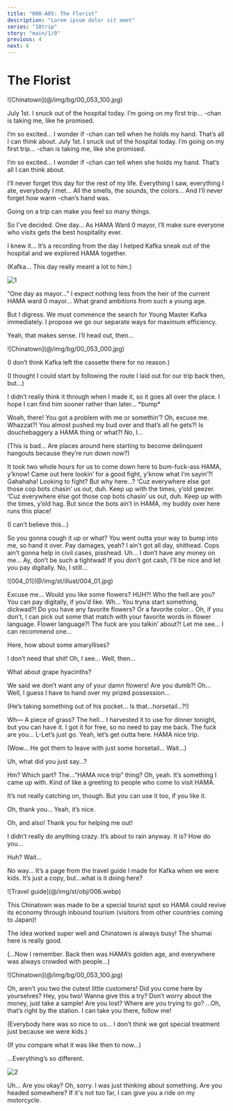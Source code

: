 ```yaml
---
title: "000-A05: The Florist"
description: "Lorem ipsum dolor sit amet"
series: "18trip"
story: "main/1/0"
previous: 4
next: 6
---
```



# The Florist

<p class="bg sepia">![Chinatown](@/img/bg/00_053_100.jpg)</p>

<Diff g="m">
July 1st. I snuck out of the hospital today. I’m going on my first trip… <Name first />-chan is taking me, like he promised.

I’m so excited… I wonder if <Name first />-chan can tell when he holds my hand. That’s all I can think about.
</Diff>
<Diff g="f">
July 1st. I snuck out of the hospital today. I’m going on my first trip… <Name first />-chan is taking me, like she promised.

I’m so excited… I wonder if <Name first />-chan can tell when she holds my hand. That’s all I can think about.
</Diff>

I’ll never forget this day for the rest of my life. Everything I saw, everything I ate, everybody I met… All the smells, the sounds, the colors… And I’ll never forget how warm <Name first />-chan’s hand was.

Going on a trip can make you feel so many things.

So I’ve decided. One day… As HAMA Ward 0 mayor, I’ll make sure everyone who visits gets the best hospitality ever.

<Divider loc="Oguro Hospital - Room"/>

<Bubble mc>
I knew it… It’s a recording from the day I helped Kafka sneak out of the hospital and we explored HAMA together.

<p class="t">(Kafka… This day really meant a lot to him.)</p>
</Bubble>

![1](1.jpg)

<Bubble character="Sakujiro">
“One day as mayor…” I expect nothing less from the heir of the current HAMA ward 0 mayor… What grand ambitions from such a young age.

But I digress. We must commence the search for Young Master Kafka immediately. I propose we go our separate ways for maximum efficiency.
</Bubble>

<Bubble mc>
Yeah, that makes sense. I’ll head out, then…
</Bubble>

<Divider loc="Chinatown - Alleyway"/>

<p class="bg">![Chinatown](@/img/bg/00_053_000.jpg)</p>

<Bubble mc>
<p class="t">(I don’t think Kafka left the cassette there for no reason.)</p>

<p class="t">(I thought I could start by following the route I laid out for our trip back then, but…)</p>

I didn’t really think it through when I made it, so it goes all over the place. I hope I can find him sooner rather than later… &ast;bump&ast;
</Bubble>

<Bubble character="Delinquent in Extremely Cropped Jacket">
Woah, there! You got a problem with me or somethin’?
</Bubble>

<Bubble mc>
Oh, excuse me.
</Bubble>

<Bubble character="Delinquent in Dangerously Saggy Pants">
Whazzat?! You almost pushed my bud over and that’s all he gets?! Is douchebaggery a HAMA thing or what?!
</Bubble>

<Bubble mc>
No, I…

<p class="t">(This is bad… Are places around here starting to become delinquent hangouts because they’re run down now?)</p>
</Bubble>

<Bubble character="Delinquent in Dangerously Saggy Pants">
It took two whole hours for us to come down here to bum-fuck-ass HAMA, y’know!
</Bubble>

<Bubble character="Delinquent in Extremely Cropped Jacket">
Came out here lookin’ for a good fight, y’know what I’m sayin’?!
</Bubble>

<Bubble character="Delinquents">
Gahahaha!
</Bubble>

<Bubble mc>
Looking to fight? But why here…?
</Bubble>

<Diff g="m">
<Bubble character="Delinquent in Extremely Cropped Jacket">
‘Cuz everywhere else got those cop bots chasin’ us out, duh. Keep up with the times, y’old geezer.
</Bubble>
</Diff>
<Diff g="f">
<Bubble character="Delinquent in Extremely Cropped Jacket">
‘Cuz everywhere else got those cop bots chasin’ us out, duh. Keep up with the times, y’old hag.
</Bubble>
</Diff>

<Bubble character="Delinquent in Dangerously Saggy Pants">
But since the bots ain’t in HAMA, my buddy over here runs this place!
</Bubble>

<Bubble mc>
<p class="t">(I can’t believe this…)</p>
</Bubble>

<Bubble character="Delinquent in Extremely Cropped Jacket">
So you gonna cough it up or what? You went outta your way to bump into me, so hand it over.
</Bubble>

<Bubble character="Delinquent in Dangerously Saggy Pants">
Pay damages, yeah?
</Bubble>

<Bubble character="Delinquent in Extremely Cropped Jacket">
I ain’t got all day, shithead.
</Bubble>

<Bubble character="Delinquent in Dangerously Saggy Pants">
Cops ain’t gonna help in civil cases, pisshead.
</Bubble>

<Bubble mc>
Uh… I don’t have any money on me…
</Bubble>

<Bubble character="Delinquent in Extremely Cropped Jacket">
Ay, don’t be such a tightwad! If you don’t got cash, I’ll be nice and let you pay digitally.
</Bubble>

<Bubble mc>
No, I still…
</Bubble>

<p class="cg">![004_01](@/img/st/illust/004_01.jpg)</p>

<Bubble character="Nagi" name="Florist">
Excuse me… Would you like some flowers?
</Bubble>

<Bubble character="Delinquent in Extremely Cropped Jacket">
HUH?!
</Bubble>

<Bubble character="Delinquent in Dangerously Saggy Pants">
Who the hell are you?
</Bubble>

<Bubble character="Nagi" name="Florist">
You can pay digitally, if you’d like.
</Bubble>

<Bubble character="Delinquent in Extremely Cropped Jacket">
Wh… You tryna start something, dickwad?!
</Bubble>

<Bubble character="Nagi" name="Florist">
Do you have any favorite flowers? Or a favorite color… Oh, if you don’t, I can pick out some that match with your favorite words in flower language.
</Bubble>

<Bubble character="Delinquent in Dangerously Saggy Pants">
Flower language?! The fuck are you talkin’ about?!
</Bubble>

<Bubble character="Nagi" name="Florist">
Let me see… I can recommend one…

Here, how about some amaryllises?
</Bubble>

<Bubble character="Delinquent in Extremely Cropped Jacket">
I don’t need that shit!
</Bubble>

<Bubble character="Nagi" name="Florist">
Oh, I see… Well, then…

What about grape hyacinths?
</Bubble>

<Bubble character="Delinquent in Dangerously Saggy Pants">
We said we don’t want any of your damn flowers! Are you dumb?!
</Bubble>

<Bubble character="Nagi" name="Florist">
Oh… Well, I guess I have to hand over my prized possession…
</Bubble>

<Bubble mc>
<p class="t">(He’s taking something out of his pocket… Is that…horsetail…?!)</p>
</Bubble>

<Bubble character="Delinquent in Extremely Cropped Jacket">
Wh&NoBreak;— A piece of grass? The hell…
</Bubble>

<Bubble character="Nagi" name="Florist">
I harvested it to use for dinner tonight, but you can have it. I got it for free, so no need to pay me back.
</Bubble>

<Bubble character="Delinquent in Dangerously Saggy Pants">
The fuck are you…
</Bubble>

<Bubble character="Delinquent in Extremely Cropped Jacket">
L-Let’s just go.
</Bubble>

<Bubble character="Delinquent in Dangerously Saggy Pants">
Yeah, let’s get outta here.
</Bubble>

<Bubble character="Nagi" name="Florist">
HAMA nice trip.
</Bubble>

<Bubble mc>
<p class="t">(Wow… He got them to leave with just some horsetail… Wait…)</p>

Uh, what did you just say…?
</Bubble>

<Bubble character="Nagi" name="Florist">
Hm? Which part?
</Bubble>

<Bubble mc>
The…“HAMA nice trip” thing?
</Bubble>

<Bubble character="Nagi" name="Florist">
Oh, yeah. It’s something I came up with. Kind of like a greeting to people who come to visit HAMA.

It’s not really catching on, though. But you can use it too, if you like it.
</Bubble>

<Bubble mc>
Oh, thank you… Yeah, it’s nice.

Oh, and also! Thank you for helping me out!
</Bubble>

<Bubble character="Nagi" name="Florist">
I didn’t really do anything crazy. It’s about to rain anyway.
</Bubble>

<Bubble mc>
It is? How do you…

Huh? Wait…

No way… It’s a page from the travel guide I made for Kafka when we were kids. It’s just a copy, but…what is it doing here?
</Bubble>

<p class="obj">![Travel guide](@/img/st/obj/006.webp)</p>

<Box type="paper">
This Chinatown was made to be a special tourist spot so HAMA could revive its economy through inbound tourism (visitors from other countries coming to Japan)!

The idea worked super well and Chinatown is always busy!
The shumai here is really good.
</Box>

<Bubble mc>
<p class="t">(...Now I remember. Back then was HAMA’s golden age, and everywhere was always crowded with people...)</p>
</Bubble>

<Divider fb="start" />

<p class="bg sepia">![Chinatown](@/img/bg/00_053_100.jpg)</p>

<Bubble character="Chinatown Resident A">
Oh, aren’t you two the cutest little customers! Did you come here by yourselves?
</Bubble>

<Bubble character="Chinatown Resident B">
Hey, you two! Wanna give this a try? Don’t worry about the money, just take a sample!
</Bubble>

<Bubble character="Chinatown Resident C">
Are you lost? Where are you trying to go? …Oh, that’s right by the station. I can take you there, follow me!
</Bubble>

<Bubble mc>
<p class="t">(Everybody here was so nice to us… I don’t think we got special treatment just because we were kids.)</p>

<p class="t">(If you compare what it was like then to now…)</p>
</Bubble>

<Divider fb="end" />

<Bubble mc>
…Everything’s so different.
</Bubble>

![2](2.jpg)

<Bubble character="Nagi" name="Florist">
Uh… Are you okay?
</Bubble>

<Bubble mc>
Oh, sorry. I was just thinking about something.
</Bubble>

<Bubble character="Nagi" name="Florist">
Are you headed somewhere? If it's not too far, I can give you a ride on my motorcycle.
</Bubble>
